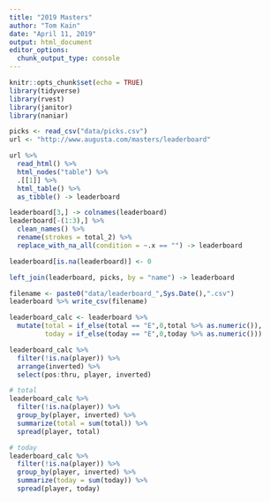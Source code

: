 ```yaml
---
title: "2019 Masters"
author: "Tom Kain"
date: "April 11, 2019"
output: html_document
editor_options: 
  chunk_output_type: console
---
```


```r
knitr::opts_chunk$set(echo = TRUE)
library(tidyverse)
library(rvest)
library(janitor)
library(naniar)
```


```r
picks <- read_csv("data/picks.csv")
url <- "http://www.augusta.com/masters/leaderboard"

url %>% 
  read_html() %>% 
  html_nodes("table") %>% 
  .[[1]] %>% 
  html_table() %>% 
  as_tibble() -> leaderboard

leaderboard[3,] -> colnames(leaderboard)
leaderboard[-(1:3),] %>% 
  clean_names() %>% 
  rename(strokes = total_2) %>% 
  replace_with_na_all(condition = ~.x == "") -> leaderboard

leaderboard[is.na(leaderboard)] <- 0

left_join(leaderboard, picks, by = "name") -> leaderboard

filename <- paste0("data/leaderboard_",Sys.Date(),".csv")
leaderboard %>% write_csv(filename)
```

```r
leaderboard_calc <- leaderboard %>% 
  mutate(total = if_else(total == "E",0,total %>% as.numeric()),
         today = if_else(today == "E",0,today %>% as.numeric()))
```

```r
leaderboard_calc %>% 
  filter(!is.na(player)) %>% 
  arrange(inverted) %>% 
  select(pos:thru, player, inverted)

# total
leaderboard_calc %>% 
  filter(!is.na(player)) %>% 
  group_by(player, inverted) %>% 
  summarize(total = sum(total)) %>% 
  spread(player, total)

# today
leaderboard_calc %>% 
  filter(!is.na(player)) %>% 
  group_by(player, inverted) %>% 
  summarize(today = sum(today)) %>% 
  spread(player, today)
```